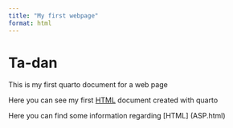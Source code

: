 ```yaml
---
title: "My first webpage"
format: html
---
```

# Ta-dan

This is my first quarto document for a web page

Here you can see my first [HTML](QuartoSummerSchool.html) document created with quarto 

Here you can find some information regarding [HTML] (ASP.html)